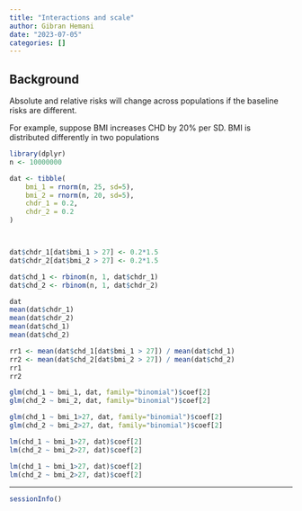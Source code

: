 ```yaml
---
title: "Interactions and scale"
author: Gibran Hemani
date: "2023-07-05"
categories: []
---
```


## Background

Absolute and relative risks will change across populations if the baseline risks are different.

For example, suppose BMI increases CHD by 20% per SD. BMI is distributed differently in two populations


```r
library(dplyr)
n <- 10000000

dat <- tibble(
    bmi_1 = rnorm(n, 25, sd=5),
    bmi_2 = rnorm(n, 20, sd=5),
    chdr_1 = 0.2,
    chdr_2 = 0.2
)



dat$chdr_1[dat$bmi_1 > 27] <- 0.2*1.5
dat$chdr_2[dat$bmi_2 > 27] <- 0.2*1.5

dat$chd_1 <- rbinom(n, 1, dat$chdr_1)
dat$chd_2 <- rbinom(n, 1, dat$chdr_2)

dat
mean(dat$chdr_1)
mean(dat$chdr_2)
mean(dat$chd_1)
mean(dat$chd_2)

rr1 <- mean(dat$chd_1[dat$bmi_1 > 27]) / mean(dat$chd_1)
rr2 <- mean(dat$chd_2[dat$bmi_2 > 27]) / mean(dat$chd_2)
rr1
rr2

```


```r
glm(chd_1 ~ bmi_1, dat, family="binomial")$coef[2]
glm(chd_2 ~ bmi_2, dat, family="binomial")$coef[2]

glm(chd_1 ~ bmi_1>27, dat, family="binomial")$coef[2]
glm(chd_2 ~ bmi_2>27, dat, family="binomial")$coef[2]

```


```r
lm(chd_1 ~ bmi_1>27, dat)$coef[2]
lm(chd_2 ~ bmi_2>27, dat)$coef[2]

lm(chd_1 ~ bmi_1>27, dat)$coef[2]
lm(chd_2 ~ bmi_2>27, dat)$coef[2]

```

---

```r
sessionInfo()
```
